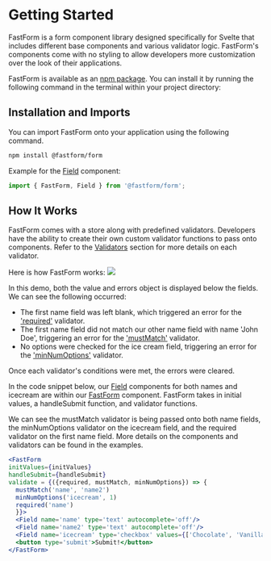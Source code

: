 

<Meta title="Getting Started" />

# Getting Started 

FastForm is a form component library designed specifically for Svelte that includes different base components and various validator logic. FastForm's components come with no styling to allow developers more customization over the look of their applications.

FastForm is available as an [npm package](https://www.npmjs.com/package/@fastform/form). You can install it by running the following command in the terminal within your project directory: 

## Installation and Imports 
You can import FastForm onto your application using the following command. 
```bash
npm install @fastform/form 
```
Example for the [Field](?path=/docs/field-field--page) component: 
```jsx
import { FastForm, Field } from '@fastform/form';
```

## How It Works

FastForm comes with a store along with predefined validators. Developers have the ability to create their own custom validator functions to pass onto components. Refer to the [Validators](?path=/docs/validators-validators--page) section for more details on each validator.  

Here is how FastForm works: 
<img src={gif}/>

In this demo, both the value and errors object is displayed below the fields. We can see the following occurred: 

* The first name field was left blank, which triggered an error for the ['required'](?path=/story/validators-required--required) validator. 
* The first name field did not match our other name field with name 'John Doe', triggering an error for the ['mustMatch'](?path=/story/validators-mustmatch--must-match) validator. 
* No options were checked for the ice cream field, triggering an error for the ['minNumOptions'](?path=/story/validators-minnumoptions--min-num-options) validator. 

Once each validator's conditions were met, the errors were cleared. 

In the code snippet below, our [Field](?path=/story/field-field--page) components for both names and icecream are within our [FastForm](?path=/story/fastform-fastform--page) component. FastForm takes in initial values, a handleSubmit function, and validator functions. 

We can see the mustMatch validator is being passed onto both name fields, the minNumOptions validator on the icecream field, and the required validator on the first name field. More details on the components and validators can be found in the examples. 

```jsx
<FastForm 
initValues={initValues} 
handleSubmit={handleSubmit}
validate = {({required, mustMatch, minNumOptions}) => {
  mustMatch('name', 'name2')
  minNumOptions('icecream', 1)
  required('name')
  }}>
  <Field name='name' type='text' autocomplete='off'/>
  <Field name='name2' type='text' autocomplete='off'/>
  <Field name='icecream' type='checkbox' values={['Chocolate', 'Vanilla', 'Cookies N Cream']}/>
  <button type='submit'>Submit!</button>
</FastForm>
```
